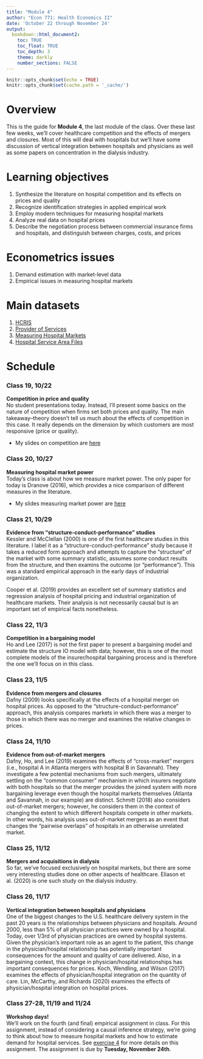 ```yaml
---
title: "Module 4"
author: "Econ 771: Health Economics II"
date: 'October 22 through November 24'
output: 
  bookdown::html_document2:
    toc: TRUE
    toc_float: TRUE
    toc_depth: 3
    theme: darkly
    number_sections: FALSE
---
```


```r
knitr::opts_chunk$set(echo = TRUE)
knitr::opts_chunk$set(cache.path = '_cache/')
```

# Overview 
This is the guide for **Module 4**, the last module of the class. Over these last few weeks, we'll cover healthcare competition and the effects of mergers and closures. Most of this will deal with hospitals but we'll have some discussion of vertical integration between hospitals and physicians as well as some papers on concentration in the dialysis industry.


# Learning objectives
1. Synthesize the literature on hospital competition and its effects on prices and quality
2. Recognize identification strategies in applied empirical work
3. Employ modern techniques for measuring hospital markets
4. Analyze real data on hospital prices
5. Describe the negotiation process between commercial insurance firms and hospitals, and distinguish between charges, costs, and prices


# Econometrics issues
1. Demand estimation with market-level data
2. Empirical issues in measuring hospital markets


# Main datasets
1. [HCRIS](https://github.com/imccart/HCRIS)
2. [Provider of Services](https://github.com/asacarny/provider-of-services)
3. [Measuring Hospital Markets](https://github.com/graveja0/health-care-markets)
4. [Hospital Service Area Files](https://www.cms.gov/Research-Statistics-Data-and-Systems/Statistics-Trends-and-Reports/Hospital-Service-Area-File/index)



# Schedule

### Class 19, 10/22
**Competition in price and quality**<br>
No student presentations today. Instead, I'll present some basics on the nature of competition when firms set both prices and quality. The main takeaway--theory doesn't tell us much about the effects of competition in this case. It really depends on the dimension by which customers are most responsive (price or quality).

- My slides on competition are [here](slides-competition.html)


### Class 20, 10/27
**Measuring hospital market power**<br>
Today's class is about how we measure market power. The only paper for today is Dranove (2016), which provides a nice comparison of different measures in the literature.

- My slides measuring market power are [here](slides-markets.html)

### Class 21, 10/29
**Evidence from "structure-conduct-performance" studies**<br>
Kessler and McClellan (2000) is one of the first healthcare studies in this literature. I label it as a "structure-conduct-performance" study because it takes a reduced form approach and attempts to capture the "structure" of the market with some summary statistic, assumes some conduct results from the structure, and then examins the outcome (or "performance"). This was a standard empirical approach in the early days of industrial organization. 

Cooper et al. (2019) provides an excellent set of summary statistics and regression analysis of hospital pricing and industrial organization of healthcare markets. Their analysis is not necessarily causal but is an important set of empirical facts nonetheless. 


### Class 22, 11/3
**Competition in a bargaining model**<br>
Ho and Lee (2017) is not the first paper to present a bargaining model and estimate the structure IO model with data; however, this is one of the most complete models of the insurer/hospital bargaining process and is therefore the one we'll focus on in this class.


### Class 23, 11/5
**Evidence from mergers and closures**<br>
Dafny (2009) looks specifically at the effects of a hospital merger on hospital prices. As opposed to the "structure-conduct-performance" approach, this analysis compares markets in which there was a merger to those in which there was no merger and examines the relative changes in prices. 


### Class 24, 11/10
**Evidence from out-of-market mergers**<br>
Dafny, Ho, and Lee (2019) examines the effects of "cross-market" mergers (i.e., hospital A in Atlanta mergers with hospital B in Savannah). They investigate a few potential mechanisms from such mergers, ultimately settling on the "common consumer" mechanism in which insurers negotiate with both hospitals so that the merger provides the joined system with more bargaining leverage even though the hospital markets themselves (Atlanta and Savannah, in our example) are distinct. Schmitt (2018) also considers out-of-market mergers; however, he considers them in the context of changing the extent to which different hospitals compete in other markets. In other words, his analysis uses out-of-market mergers as an event that changes the "pairwise overlaps" of hospitals in an otherwise unrelated market. 

### Class 25, 11/12
**Mergers and acquisitions in dialysis**<br>
So far, we've focused exclusively on hospital markets, but there are some very interesting studies done on other aspects of healthcare. Eliason et al. (2020) is one such study on the dialysis industry.

### Class 26, 11/17
**Vertical integration between hospitals and physicians**<br>
One of the biggest changes to the U.S. healthcare delivery system in the past 20 years is the relationships between physicians and hospitals. Around 2000, less than 5% of all physician practices were owned by a hospital. Today, over 1/3rd of physician practices are owned by hospital systems. Given the physician's important role as an agent to the patient, this change in the physician/hospital relationship has potentially important consequences for the amount and quality of care delivered. Also, in a bargaining context, this change in physician/hospital relationships has important consequences for prices.  Koch, Wendling, and Wilson (2017) examines the effects of physician/hospital integration on the quantity of care. Lin, McCarthy, and Richards (2020) examines the effects of physician/hospital integration on hospital prices.

### Class 27-28, 11/19 and 11/24
**Workshop days!**<br>
We'll work on the fourth (and final) empirical assignment in class. For this assignment, instead of considering a causal inference strategy, we're going to think about how to measure hospital markets and how to estimate demand for hospital services. See [exercise 4](../assignments/exercise4.html) for more details on this assignment. The assignment is due by **Tuesday, November 24th**.






